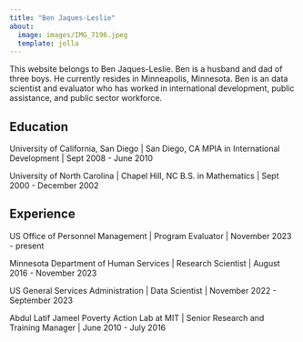 ```yaml
---
title: "Ben Jaques-Leslie"
about:
  image: images/IMG_7196.jpeg
  template: jolla
---
```


This website belongs to Ben Jaques-Leslie. Ben is a husband and dad of three boys. He currently resides in Minneapolis, Minnesota. Ben is an data scientist and evaluator who has worked in international development, public assistance, and public sector workforce.

## Education

University of California, San Diego \| San Diego, CA
MPIA in International Development \| Sept 2008 - June 2010

University of North Carolina \| Chapel Hill, NC
B.S. in Mathematics \| Sept 2000 - December 2002

## Experience

US Office of Personnel Management \| Program Evaluator \| November 2023 - present

Minnesota Department of Human Services \| Research Scientist \| August 2016 - November 2023

US General Services Administration \| Data Scientist \| November 2022 - September 2023

Abdul Latif Jameel Poverty Action Lab at MIT \| Senior Research and Training Manager \| June 2010 - July 2016
